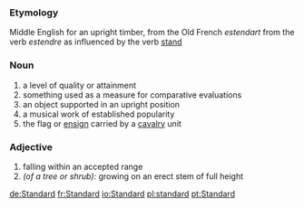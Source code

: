 ===Etymology===
Middle English for an upright timber, from the Old French ''estendart'' from the verb ''estendre'' as influenced by the verb [[stand]]
===Noun===
#a level of quality or attainment
#something used as a measure for comparative evaluations
#an object supported in an upright position
#a musical work of established popularity
#the flag or [[ensign]] carried by a [[cavalry]] unit

===Adjective===
#falling within an accepted range
#''(of a tree or shrub):'' growing on an erect stem of full height

[[de:Standard]]
[[fr:Standard]]
[[io:Standard]]
[[pl:standard]]
[[pt:Standard]]